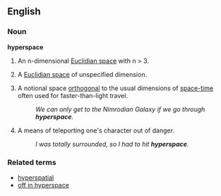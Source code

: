 ==English==

===Noun===
'''hyperspace'''

# {{math}} An n-dimensional [[Euclidian space]] with n > 3.
# {{math}} A [[Euclidian space]] of unspecified dimension.
# {{scifi}} A notional space [[orthogonal]] to the usual dimensions of [[space-time]] often used for faster-than-light travel.
#: ''We can only get to the Nimrodian Galaxy if we go through '''hyperspace'''.''
# {{vidgames}} A means of teleporting one's character out of danger.
#: ''I was totally surrounded, so I had to hit '''hyperspace'''.''

===Related terms===
*[[hyperspatial]]
*[[off in hyperspace]]